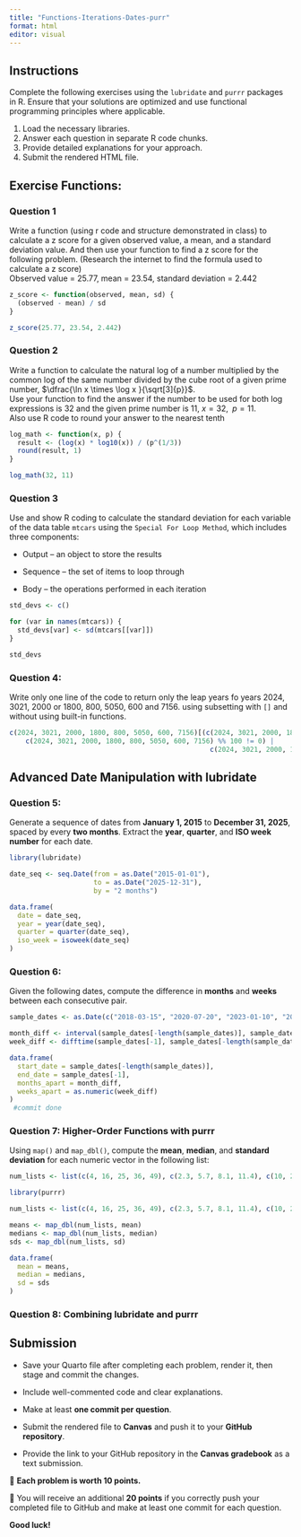 ```yaml
---
title: "Functions-Iterations-Dates-purr"
format: html
editor: visual
---
```


## Instructions

Complete the following exercises using the `lubridate` and `purrr` packages in R. Ensure that your solutions are optimized and use functional programming principles where applicable.

1.  Load the necessary libraries.
2.  Answer each question in separate R code chunks.
3.  Provide detailed explanations for your approach.
4.  Submit the rendered HTML file.

## Exercise Functions:

### Question 1

Write a function (using r code and structure demonstrated in class) to calculate a z score for a given observed value, a mean, and a standard deviation value. And then use your function to find a z score for the following problem. (Research the internet to find the formula used to calculate a z score)\
Observed value = 25.77, mean = 23.54, standard deviation = 2.442

```r
z_score <- function(observed, mean, sd) {
  (observed - mean) / sd
}

z_score(25.77, 23.54, 2.442)

```

### Question 2

Write a function to calculate the natural log of a number multiplied by the common log of the same number divided by the cube root of a given prime number, $\dfrac{\ln x \times \log x }{\sqrt[3]{p}}$.\
Use your function to find the answer if the number to be used for both log expressions is 32 and the given prime number is 11, $x = 32, \;\;p=11$.\
Also use R code to round your answer to the nearest tenth

```r
log_math <- function(x, p) {
  result <- (log(x) * log10(x)) / (p^(1/3))
  round(result, 1)  
}

log_math(32, 11)

```

### Question 3

Use and show R coding to calculate the standard deviation for each variable of the data table `mtcars` using the `Special For Loop Method`, which includes three components:

-   Output – an object to store the results

-   Sequence – the set of items to loop through

-   Body – the operations performed in each iteration

```r
std_devs <- c()

for (var in names(mtcars)) {
  std_devs[var] <- sd(mtcars[[var]])
}

std_devs

```

### Question 4:

Write only one line of the code to return only the leap years fo years 2024, 3021, 2000 or 1800, 800, 5050, 600 and 7156. using subsetting with `[]` and without using built-in functions.

```r
c(2024, 3021, 2000, 1800, 800, 5050, 600, 7156)[(c(2024, 3021, 2000, 1800, 800, 5050, 600, 7156) %% 4 == 0 & 
    c(2024, 3021, 2000, 1800, 800, 5050, 600, 7156) %% 100 != 0) | 
                                                  c(2024, 3021, 2000, 1800, 800, 5050, 600, 7156) %% 400 == 0]

```

## Advanced Date Manipulation with lubridate

### Question 5:

Generate a sequence of dates from **January 1, 2015** to **December 31, 2025**, spaced by every **two months**. Extract the **year**, **quarter**, and **ISO week number** for each date.

```r
library(lubridate)

date_seq <- seq.Date(from = as.Date("2015-01-01"),
                     to = as.Date("2025-12-31"),
                     by = "2 months")

data.frame(
  date = date_seq,
  year = year(date_seq),
  quarter = quarter(date_seq),
  iso_week = isoweek(date_seq)
)

```

### Question 6:

Given the following dates, compute the difference in **months** and **weeks** between each consecutive pair.


```r
sample_dates <- as.Date(c("2018-03-15", "2020-07-20", "2023-01-10", "2025-09-05"))

month_diff <- interval(sample_dates[-length(sample_dates)], sample_dates[-1]) %/% months(1)
week_diff <- difftime(sample_dates[-1], sample_dates[-length(sample_dates)], units = "weeks")

data.frame(
  start_date = sample_dates[-length(sample_dates)],
  end_date = sample_dates[-1],
  months_apart = month_diff,
  weeks_apart = as.numeric(week_diff)
)
 #commit done
```

### Question 7: Higher-Order Functions with purrr
Using `map()` and `map_dbl()`, compute the **mean**, **median**, and **standard deviation** for each numeric vector in the following list:
  
  ``` r
num_lists <- list(c(4, 16, 25, 36, 49), c(2.3, 5.7, 8.1, 11.4), c(10, 20, 30, 40, 50))
```

```r
library(purrr)

num_lists <- list(c(4, 16, 25, 36, 49), c(2.3, 5.7, 8.1, 11.4), c(10, 20, 30, 40, 50))

means <- map_dbl(num_lists, mean)
medians <- map_dbl(num_lists, median)
sds <- map_dbl(num_lists, sd)

data.frame(
  mean = means,
  median = medians,
  sd = sds
)

```


### Question 8: Combining lubridate and purrr


## Submission

-   Save your Quarto file after completing each problem, render it, then stage and commit the changes.\

-   Include well-commented code and clear explanations.\

-   Make at least **one commit per question**.\

-   Submit the rendered file to **Canvas** and push it to your **GitHub repository**.\

-   Provide the link to your GitHub repository in the **Canvas gradebook** as a text submission.\

🔹 **Each problem is worth 10 points.**\

🔹 You will receive an additional **20 points** if you correctly push your completed file to GitHub and make at least one commit for each question.\

**Good luck!**
